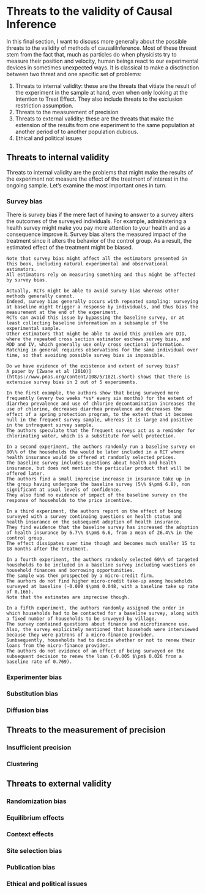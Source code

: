 # Threats to the validity of Causal Inference {#sec:threats}

In this final section, I want to discuss more generally about the possible threats to the validity of methods of causaliInference.
Most of these threast stem from the fact that, much as particles do when physicists try to measure their position and velocity, human beings react to our experimental devices in sometimes unexpected ways.
It is classical to make a disctinction between two threat and one specific set of problems:

  1. Threats to internal validity: these are the threats that vitiate the result of the experiment in the sample at hand, even when only looking at the Intention to Treat Effect.
  They also include threats to the exclusion restriction assumption.
  2. Threats to the measurement of precision
  3. Threats to external validity: these are the threats that make the extension of the results from one experiment to the same population at another period of to another population dubious. 
  4. Ethical and political issues

## Threats to internal validity

Threats to internal validity are the problems that might make the results of the experiment not measure the effect of the treatment of interest in the ongoing sample.
Let's examine the most important ones in turn.

### Survey bias

There is survey bias if the mere fact of having to answer to a survey alters the outcomes of the surveyed individuals.
For example, administering a health survey might make you pay more attention to your health and as a consequence improve it.
Survey bias alters the measured impact of the treatment since it alters the behavior of the control group.
As a result, the estimated effect of the treatment might be biased.

```remark
Note that survey bias might affect all the estimators presented in this book, including natural experimental and observational estimators.
All estimators rely on measuring something and thus might be affected by survey bias.

Actually, RCTs might be able to avoid survey bias whereas other methods generally cannot.
Indeed, survey bias generally occurs with repeated sampling: surveying at baseline might trigger a response by individuals, and thus bias the measurement at the end of the experiment.
RCTs can avoid this issue by bypassing the baseline survey, or at least collecting baseline information on a subsample of the experimental sample.
Other estimators that might be able to avoid this problem are DID, where the repeated cross section estimator eschews survey bias, and RDD and IV, which generally use only cross sectional information.
Matching in general requires observations for the same individual over time, so that avoiding possible survey bias is impossible.
```

```remark
Do we have evidence of the existence and extent of survey bias?
A paper by [Zwane et al (2010)](https://www.pnas.org/content/108/5/1821.short) shows that there is extensive survey bias in 2 out of 5 experiments.

In the first example, the authors show that being surveyed more frequently (every two weeks *vs* every six months) for the extent of diarrhea prevalence and use of chlorine decontamination increases the use of chlorine, decreases diarrhea prevalence and decreases the effect of a spring protection program, to the extent that it becomes null in the frequent survey sample, whereas it is large and positive in the infrequent survey sample.
The authors speculate that the frequent surveys act as a reminder for chlorinating water, which is a substitute for well protection.

In a second experiment, the authors randomly run a baseline survey on 80\% of the households tha would be later included in a RCT where health insurance would be offered at randomly selected prices.
The baseline survey includes questions about health and health insurance, but does not mention the particular product that will be offered later.
The authors find a small imprecise increase in insurance take up in the group having undergone the baseline survey (5\% $\pm$ 6.8), non significant at usual levels of confidence.
They also find no evidence of impact of the baseline survey on the response of households to the price incentive.

In a third experiment, the authors report on the effect of being surveyed with a survey continaing questions on health status and health insurance on the subsequent adoption of health insurance.
They find evidence that the baseline survey has increased the adoption of health insurance by 6.7\% $\pm$ 6.6, from a mean of 26.4\% in the control group.
The effect dissipates over time though and becomes much smaller 15 to 18 months after the treatment.

In a fourth experiment, the authors randomly selected 60\% of targeted households to be included in a baseline survey including wuestions on household finances and borrowing opportunities.  
The sample was then prospected by a micro-credit firm.
The aurhors do not find higher micro-credit take-up among households surveyed at baseline (-0.009 $\pm$ 0.048, with a baseline take up rate of 0.166).
Note that the estimates are imprecise though.

In a fifth experiment, the authors randomly assigned the order in which households had to be contacted for a baseline survey, along with a fixed number of households to be sruveyed by village.
The survey contained questions about finance and microfinancne use.
Also, the survey explicitely mentioned that househods were interviewed because they were patrons of a micro-finance provider.
Sunbsequently, households had to decide whether or not to renew their loans from the micro-finance provider.
The authors do not evidence of an effect of being surveyed on the subsequent decision to renew the loan (-0.005 $\pm$ 0.026 from a baseline rate of 0.769).

```

### Experimenter bias

### Substitution bias

### Diffusion bias

## Threats to the measurement of precision

### Insufficient precision

### Clustering 

## Threats to external validity

### Randomization bias

### Equilibrium effects

### Context effects 

### Site selection bias

### Publication bias

### Ethical and political issues
